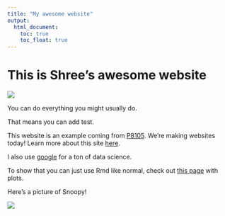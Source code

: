 ```yaml
---
title: "My awesome website"
output: 
  html_document:
    toc: true
    toc_float: true
---
```


# This is Shree's awesome website

![](https://media.giphy.com/media/drXGoW1iudhKw/giphy.gif)

You can do everything you might usually do. 

That means you can add test. 

This website is an example coming from [P8105](https://p8105.com/index.html). We're making websites today! Learn more about this site [here](about.html).

I also use [google](https://www.google.com/) for a ton of data science.

To show that you can just use Rmd like normal, check out [this page](plots.html) with plots. 

Here's a picture of Snoopy!

![](images/snoopy.png)



